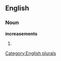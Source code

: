 
==English==

===Noun===
'''increasements'''

# {{plural of|[[increasement]]}}

[[Category:English plurals]]